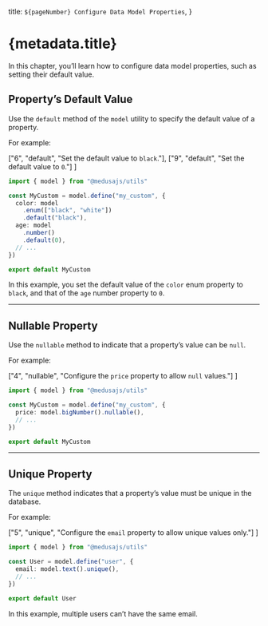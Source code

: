   title: `${pageNumber} Configure Data Model Properties`,
}

# {metadata.title}

In this chapter, you’ll learn how to configure data model properties, such as setting their default value.

## Property’s Default Value

Use the `default` method of the `model` utility to specify the default value of a property.

For example:

  ["6", "default", "Set the default value to `black`."],
  ["9", "default", "Set the default value to `0`."]
]

```ts highlights={defaultHighlights}
import { model } from "@medusajs/utils"

const MyCustom = model.define("my_custom", {
  color: model
    .enum(["black", "white"])
    .default("black"),
  age: model
    .number()
    .default(0),
  // ...
})

export default MyCustom
```

In this example, you set the default value of the `color` enum property to `black`, and that of the `age` number property to `0`.

---

## Nullable Property

Use the `nullable` method to indicate that a property’s value can be `null`.

For example:

  ["4", "nullable", "Configure the `price` property to allow `null` values."]
]

```ts highlights={nullableHighlights}
import { model } from "@medusajs/utils"

const MyCustom = model.define("my_custom", {
  price: model.bigNumber().nullable(),
  // ...
})

export default MyCustom
```

---

## Unique Property

The `unique` method indicates that a property’s value must be unique in the database.

For example:

  ["5", "unique", "Configure the `email` property to allow unique values only."]
]

```ts highlights={uniqueHighlights}
import { model } from "@medusajs/utils"

const User = model.define("user", {
  email: model.text().unique(),
  // ...
})

export default User
```

In this example, multiple users can’t have the same email.
